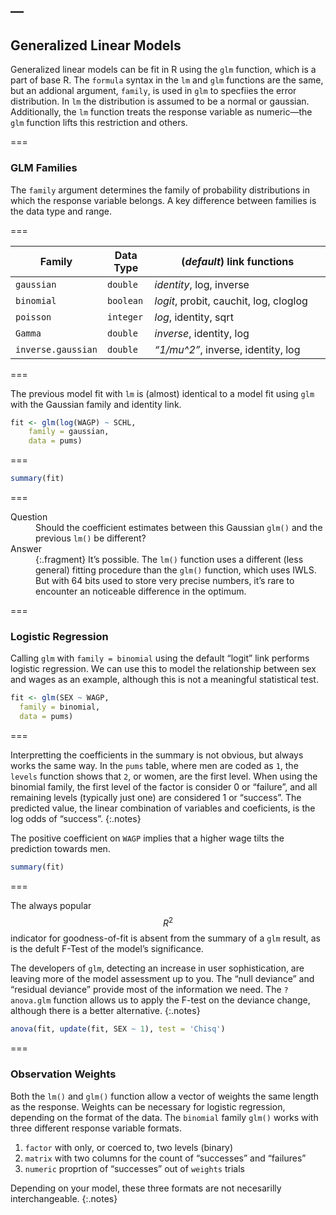 ---
---

## Generalized Linear Models

Generalized linear models can be fit in R using the `glm` function, which is a part of base R. The `formula` syntax in the `lm` and `glm` functions are the same, but an addional argument, `family`, is used in `glm` to specfiies the error distribution. In `lm` the distribution is assumed to be a normal or gaussian. Additionally, the `lm` function treats the response variable as numeric---the `glm` function
lifts this restriction and others. 

===

### GLM Families

The `family` argument determines the family of probability distributions in
which the response variable belongs. A key difference between families is the
data type and range.

===

| Family             | Data Type | (*default*) link functions             |
|--------------------|-----------|----------------------------------------|
| `gaussian`         | `double`  | *identity*, log, inverse               |
| `binomial`         | `boolean` | *logit*, probit, cauchit, log, cloglog |
| `poisson`          | `integer` | *log*, identity, sqrt                  |
| `Gamma`            | `double`  | *inverse*, identity, log               |
| `inverse.gaussian` | `double`  | *"1/mu^2"*, inverse, identity, log     |

===

The previous model fit with `lm` is (almost) identical to a model fit using
`glm` with the Gaussian family and identity link.

```r
fit <- glm(log(WAGP) ~ SCHL,
    family = gaussian,
    data = pums)
```

===

```r
summary(fit)
```

===

Question
: Should the coefficient estimates between this Gaussian `glm()` and the previous
`lm()` be different?

Answer
: {:.fragment} It's possible. The `lm()` function uses a different (less
general) fitting procedure than the `glm()` function, which uses IWLS. But with
64 bits used to store very precise numbers, it's rare to encounter an noticeable
difference in the optimum.

===

### Logistic Regression

Calling `glm` with `family = binomial` using the default "logit" link performs
logistic regression. We can use this to model the relationship between sex and wages as an example, although this is not a meaningful statistical test.

```r
fit <- glm(SEX ~ WAGP,
  family = binomial,
  data = pums)
```

===

Interpretting the coefficients in the summary is not obvious, but always works
the same way. In the `pums` table, where men are coded as `1`, the `levels`
function shows that `2`, or women, are the first level. When using the binomial
family, the first level of the factor is consider 0 or "failure", and all remaining
levels (typically just one) are considered 1 or "success". The predicted value, the linear combination of variables and coeficients, is the log odds of "success".
{:.notes}

The positive coefficient on `WAGP` implies that a higher wage tilts the
prediction towards men.

```r
summary(fit)
```

===

The always popular $$R^2$$ indicator for goodness-of-fit is absent from the
summary of a `glm` result, as is the defult F-Test of the model's significance.

The developers of `glm`, detecting an increase in user sophistication, are
leaving more of the model assessment up to you. The "null deviance" and
"residual deviance" provide most of the information we need. The `?anova.glm`
function allows us to apply the F-test on the deviance change, although there is
a better alternative.
{:.notes}

```r
anova(fit, update(fit, SEX ~ 1), test = 'Chisq')
```

===

### Observation Weights

Both the `lm()` and `glm()` function allow a vector of weights the same length
as the response. Weights can be necessary for logistic regression, depending on
the format of the data. The `binomial` family `glm()` works with three different
response variable formats.

1. `factor` with only, or coerced to, two levels (binary)
1. `matrix` with two columns for the count of "successes" and "failures"
1. `numeric` proprtion of "successes" out of `weights` trials

Depending on your model, these three formats are not necesarilly
interchangeable.
{:.notes}